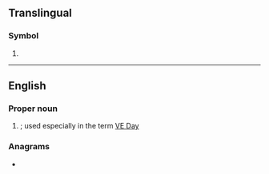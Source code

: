 {{also|Appendix:Variations of "ve"}}
==Translingual==
{{wikipedia}}

===Symbol===
{{mul-symbol}}

# {{ISO 3166|1|2|Venezuela}}

----

==English==

===Proper noun===
{{en-proper noun}}

# {{init of|en|[[victory|Victory]] in [[Europe]]|nodot=1}}; used especially in the term [[VE Day]]

===Anagrams===
* {{anagrams|en|a=ev|E.V.|EV|Ev|eV|μeV}}